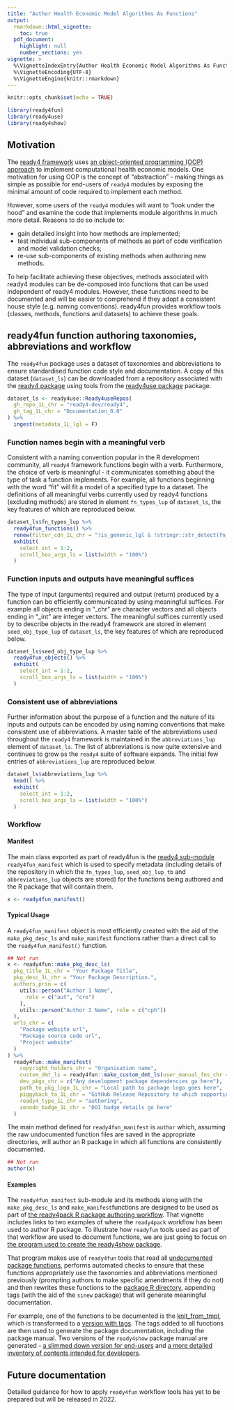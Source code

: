 ```yaml
---
title: "Author Health Economic Model Algorithms As Functions"
output: 
  rmarkdown::html_vignette:
    toc: true
  pdf_document:
    highlight: null
    number_sections: yes
vignette: >
  %\VignetteIndexEntry{Author Health Economic Model Algorithms As Functions}
  %\VignetteEncoding{UTF-8}
  %\VignetteEngine{knitr::rmarkdown}
---
```

```r
knitr::opts_chunk$set(echo = TRUE)
```
```r
library(ready4fun)
library(ready4use)
library(ready4show)
```

## Motivation

The [ready4 framework](https://www.ready4-dev.com/) uses [an object-oriented programming (OOP) approach](https://ready4-dev.github.io/ready4class/articles/V_01.html) to implement computational health economic models. One motivation for using OOP is the concept of "abstraction" - making things as simple as possible for end-users of `ready4` modules by exposing the minimal amount of code required to implement each method.

However, some users of the `ready4` modules will want to "look under the hood" and examine the code that implements module algorithms in much more detail. Reasons to do so include to:

 - gain detailed insight into how methods are implemented;
 - test individual sub-components of methods as part of code verification and model validation checks;
 - re-use sub-components of existing methods when authoring new methods.

To help facilitate achieving these objectives, methods associated with ready4 modules can be de-composed into functions that can be used independent of ready4 modules. However, these functions need to be documented and will be easier to comprehend if they adopt a consistent house style (e.g. naming conventions). ready4fun provides workflow tools (classes, methods, functions and datasets) to achieve these goals.

## ready4fun function authoring taxonomies, abbreviations and workflow

The `ready4fun` package uses a dataset of taxonomies and abbreviations to ensure standardised function code style and documentation. A copy of this dataset (`dataset_ls`) can be downloaded from a repository associated with the [ready4 package](https://ready4-dev.github.io/ready4/) using tools from the [ready4use package](https://ready4-dev.github.io/ready4use/) package.

```r
dataset_ls <- ready4use::Ready4useRepos(
  gh_repo_1L_chr = "ready4-dev/ready4",
  gh_tag_1L_chr = "Documentation_0.0"
) %>%
  ingest(metadata_1L_lgl = F)
```

### Function names begin with a meaningful verb

Consistent with a naming convention popular in the R development community, all `ready4` framework functions begin with a verb. Furthermore, the choice of verb is meaningful - it communicates something about the type of task a function implements. For example, all functions beginning with the word "fit" will fit a model of a specified type to a dataset. The definitions of all meaningful verbs currently used by ready4 functions (excluding methods) are stored in element `fn_types_lup` of `dataset_ls`, the key features of which are reproduced below.

```r
dataset_ls$fn_types_lup %>%
  ready4fun_functions() %>%
  renew(filter_cdn_1L_chr = "!is_generic_lgl & !stringr::str_detect(fn_type_nm_chr, pattern = ' ')") %>%
  exhibit(
    select_int = 1:2,
    scroll_box_args_ls = list(width = "100%")
  )
```

### Function inputs and outputs have meaningful suffices

The type of input (arguments) required and output (return) produced by a function can be efficiently communicated by using meaningful suffices. For example all objects ending in "_chr" are character vectors and all objects ending in "_int" are integer vectors. The meaningful suffices currently used by to describe objects in the ready4 framework are stored in element `seed_obj_type_lup` of `dataset_ls`, the key features of which are reproduced below.

```r
dataset_ls$seed_obj_type_lup %>%
  ready4fun_objects() %>%
  exhibit(
    select_int = 1:2,
    scroll_box_args_ls = list(width = "100%")
  )
```

### Consistent use of abbreviations

Further information about the purpose of a function and the nature of its inputs and outputs can be encoded by using naming conventions that make consistent use of abbreviations. A master table of the abbreviations used throughout the `ready4` framework is maintained in the `abbreviations_lup` element of `dataset_ls`. The list of abbreviations is now quite extensive and continues to grow as the `ready4` suite of software expands. The initial few entries of `abbreviations_lup` are reproduced below.

```r
dataset_ls$abbreviations_lup %>%
  head() %>%
  exhibit(
    select_int = 1:2,
    scroll_box_args_ls = list(width = "100%")
  )
```

### Workflow

#### Manifest
The main class exported as part of ready4fun is the [ready4 sub-module](https://ready4-dev.github.io/ready4/articles/V_01.html) `ready4fun_manifest` which is used to specify metadata (including details of the repository in which the `fn_types_lup`, `seed_obj_lup_tb` and `abbreviations_lup` objects are stored) for the functions being authored and the R package that will contain them. 

```r
x <- ready4fun_manifest()
```

#### Typical Usage
A `ready4fun_manifest` object is most efficiently created with the aid of the `make_pkg_desc_ls` and `make_manifest` functions rather than a direct call to the `ready4fun_manifest()` function.

```r
## Not run
x <- ready4fun::make_pkg_desc_ls(
  pkg_title_1L_chr = "Your Package Title",
  pkg_desc_1L_chr = "Your Package Description.",
  authors_prsn = c(
    utils::person("Author 1 Name",
      role = c("aut", "cre")
    ),
    utils::person("Author 2 Name", role = c("cph"))
  ),
  urls_chr = c(
    "Package website url",
    "Package source code url",
    "Project website"
  )
) %>%
  ready4fun::make_manifest(
    copyright_holders_chr = "Organisation name",
    custom_dmt_ls = ready4fun::make_custom_dmt_ls(user_manual_fns_chr = c("Functions to be included in main user manual are itemised here")),
    dev_pkgs_chr = c("Any development package dependencies go here"),
    path_to_pkg_logo_1L_chr = "Local path to package logo goes here",
    piggyback_to_1L_chr = "GitHub Release Repository to which supporting files will be uploaded",
    ready4_type_1L_chr = "authoring",
    zenodo_badge_1L_chr = "DOI badge details go here"
  )
```

The main method defined for `ready4fun_manifest` is `author` which, assuming the raw undocumented function files are saved in the appropriate directories, will author an R package in which all functions are consistently documented.

```r
## Not run
author(x)
```

#### Examples
The `ready4fun_manifest` sub-module and its methods along with the `make_pkg_desc_ls` and `make_manifest`functions are designed to be used as part of [the ready4pack R package authoring workflow](https://ready4-dev.github.io/ready4pack/articles/V_01.html). That vignette includes links to two examples of where the `ready4pack` workflow has been used to author R package. To illustrate how `readyfun` tools used as part of that workflow are used to document functions, we are just going to focus on [the program used to create the ready4show package](https://github.com/ready4-dev/ready4show/blob/main/data-raw/DATASET.R).

That program makes use of `ready4fun` tools that read all [undocumented package functions](https://github.com/ready4-dev/ready4show/tree/main/data-raw/fns), performs automated checks to ensure that these functions appropriately use the taxonomies and abbreviations mentioned previously (prompting authors to make specific amendments if they do not) and then rewrites these functions to the [package R directory](https://github.com/ready4-dev/ready4show/tree/main/R), appending tags (with the aid of the `sinew` package) that will generate meaningful documentation. 

For example, one of the functions to be documented is the [knit_from_tmpl](https://github.com/ready4-dev/ready4show/blob/main/data-raw/fns/knit.R), which is transformed to a [version with tags](https://github.com/ready4-dev/ready4show/blob/main/R/fn_knit.R). The tags added to all functions are then used to generate the package documentation, including the package manual. Two versions of the `ready4show` package manual are generated - [a slimmed down version for end-users](https://github.com/ready4-dev/ready4show/releases/download/Documentation_0.0/ready4show_User.pdf) and [a more detailed inventory of contents intended for developers](https://github.com/ready4-dev/ready4show/releases/download/Documentation_0.0/ready4show_Developer.pdf).


## Future documentation

Detailed guidance for how to apply `ready4fun` workflow tools has yet to be prepared but will be released in 2022.
